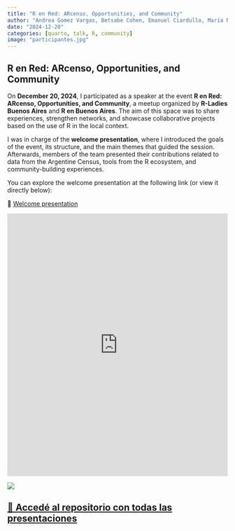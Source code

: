 ```yaml
---
title: "R en Red: ARcenso, Opportunities, and Community"  
author: "Andrea Gomez Vargas, Betsabe Cohen, Emanuel Ciardullo, María Nanton, Jesica Formoso, Ariana Bardauil"  
date: "2024-12-20"  
categories: [quarto, talk, R, community]  
image: "participantes.jpg"  
---
```


## R en Red: ARcenso, Opportunities, and Community

On **December 20, 2024**, I participated as a speaker at the event **R en Red: ARcenso, Opportunities, and Community**, a meetup organized by **R-Ladies Buenos Aires** and **R en Buenos Aires**. The aim of this space was to share experiences, strengthen networks, and showcase collaborative projects based on the use of R in the local context.

I was in charge of the **welcome presentation**, where I introduced the goals of the event, its structure, and the main themes that guided the session. Afterwards, members of the team presented their contributions related to data from the Argentine Census, tools from the R ecosystem, and community-building experiences.

You can explore the welcome presentation at the following link (or view it directly below):

🔗 [Welcome presentation](https://renbaires.github.io/2024-12-20-welcome/){target="_blank"}

<iframe src="https://renbaires.github.io/2024-12-20-welcome/#/section" width="100%" height="600px" frameborder="0" allowfullscreen></iframe>


![](participantes.jpg){fig-align="center"}

## [🔗 Accedé al repositorio con todas las presentaciones](https://github.com/ariibard/2024-12-20-welcome)
